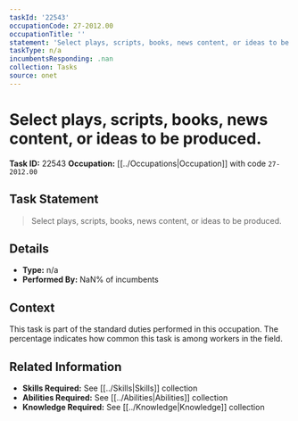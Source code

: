 ```yaml
---
taskId: '22543'
occupationCode: 27-2012.00
occupationTitle: ''
statement: 'Select plays, scripts, books, news content, or ideas to be produced.'
taskType: n/a
incumbentsResponding: .nan
collection: Tasks
source: onet
---
```

# Select plays, scripts, books, news content, or ideas to be produced.

**Task ID:** 22543
**Occupation:** [[../Occupations|Occupation]] with code `27-2012.00`

## Task Statement

> Select plays, scripts, books, news content, or ideas to be produced.

## Details

- **Type:** n/a
- **Performed By:** NaN% of incumbents

## Context

This task is part of the standard duties performed in this occupation. The percentage indicates how common this task is among workers in the field.

## Related Information

- **Skills Required:** See [[../Skills|Skills]] collection
- **Abilities Required:** See [[../Abilities|Abilities]] collection
- **Knowledge Required:** See [[../Knowledge|Knowledge]] collection
